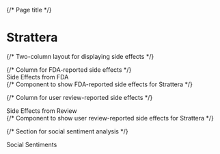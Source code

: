 
<style>
{`
  /* Styles for the two-column layout */
  .two-column-layout {
    display: grid; /* Use a grid layout */
    grid-template-columns: 1fr 1fr; /* Two columns with equal width */
    gap: 2rem; /* Space between the columns */
    margin: 2rem 0; /* Vertical margin for the entire block */
  }
  @media (max-width: 768px) {
    /* For smaller screens, use a single-column layout */
    .two-column-layout {
      grid-template-columns: 1fr;
    }
  }

  /* Styles for the side-effect block */
  .side-effect-block {
    display: flex; /* Use a flex layout */
    flex-direction: column; /* Arrange content vertically */
    align-items: flex-start; /* Align content to the left */
  }

  /* Styles for the side-effect title */
  .side-effect-title {
    font-weight: bold; /* Make the font bold */
    font-size: 1.25rem; /* Set the font size */
    margin-bottom: 1rem; /* Add space below the title */
  }
`}
</style>

{/* Page title */}
# Strattera

{/* Two-column layout for displaying side effects */}
<div className="two-column-layout">
  {/* Column for FDA-reported side effects */}
  <div className="side-effect-block">
    <div className="side-effect-title">Side Effects from FDA</div>
    {/* Component to show FDA-reported side effects for Strattera */}
    <DrugSideEffects_fda drugName="Strattera" />
  </div>

  {/* Column for user review-reported side effects */}
  <div className="side-effect-block">
    <div className="side-effect-title">Side Effects from Review</div>
    {/* Component to show user review-reported side effects for Strattera */}
    <DrugSideEffects drugName="Strattera" />
  </div>
</div>

{/* Section for social sentiment analysis */}
<div className="side-effect-title">Social Sentiments</div>
      <DrugReviews drugName="Strattera" />